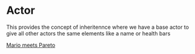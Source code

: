 
<Meta title="design system/organisms/actors/actor" />

# Actor

This provides the concept of inheritennce where we have a base actor to give all other actors the same elements like a name or health bars

[Mario meets Pareto](https://www.mayerowitz.io/blog/mario-meets-pareto)

<Canvas>
  <Story name="basic actor">
    <Actor />
  </Story>
  <Story name="positioned actors">
    <Actor
      position={{ x: 200, y: 200, z: 0 }}
      customSkinStyle={{ backgroundColor: "grey" }}
    />
    <Actor
      position={{ x: 100, y: 100, z: 0 }}
      customSkinStyle={{ backgroundColor: "pink" }}
    />
    <Actor
      position={{ x: 300, y: 0, z: 0 }}
      customSkinStyle={{ backgroundColor: "orange" }}
    />
  </Story>
</Canvas>
